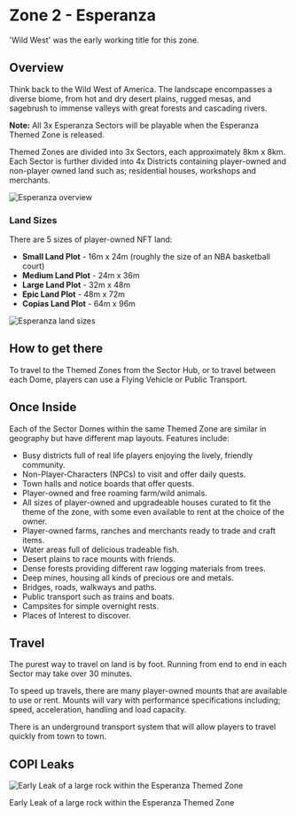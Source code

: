# Zone 2 - Esperanza

'Wild West' was the early working title for this zone.

## Overview

Think back to the Wild West of America. The landscape encompasses a diverse biome, from hot and dry desert plains, rugged mesas, and sagebrush to immense valleys with great forests and cascading rivers.

<div class="note-box ">
  <strong>Note:</strong> All 3x Esperanza Sectors will be playable when the Esperanza Themed Zone is released.
</div>

Themed Zones are divided into 3x Sectors, each approximately 8km x 8km. Each Sector is further divided into 4x Districts containing player-owned and non-player owned land such as; residential houses, workshops and merchants.

<div class="img-center">
  <img src="/images/themed-zones/esperanza/overview.webp" alt="Esperanza overview" />
</div>

### Land Sizes

There are 5 sizes of player-owned NFT land:

<ul class="styled-list">
  <li><strong>Small Land Plot</strong> - 16m x 24m (roughly the size of an NBA basketball court)</li>
  <li><strong>Medium Land Plot</strong> - 24m x 36m</li>
  <li><strong>Large Land Plot</strong> - 32m x 48m</li>
  <li><strong>Epic Land Plot</strong> - 48m x 72m</li>
  <li><strong>Copias Land Plot</strong> - 64m x 96m</li>
</ul>

<div class="img-center">
  <img src="/images/themed-zones/esperanza/land-sizes.avif" alt="Esperanza land sizes" />
</div>

## How to get there

To travel to the Themed Zones from the Sector Hub, or to travel between each Dome, players can use a Flying Vehicle or Public Transport.

## Once Inside

Each of the Sector Domes within the same Themed Zone are similar in geography but have different map layouts. Features include:

<ul class="styled-list">
  <li>Busy districts full of real life players enjoying the lively, friendly community.</li>
  <li>Non-Player-Characters (NPCs) to visit and offer daily quests.</li>
  <li>Town halls and notice boards that offer quests.</li>
  <li>Player-owned and free roaming farm/wild animals.</li>
  <li>All sizes of player-owned and upgradeable houses curated to fit the theme of the zone, with some even available to rent at the choice of the owner.</li>
  <li>Player-owned farms, ranches and merchants ready to trade and craft items.</li>
  <li>Water areas full of delicious tradeable fish.</li>
  <li>Desert plains to race mounts with friends.</li>
  <li>Dense forests providing different raw logging materials from trees.</li>
  <li>Deep mines, housing all kinds of precious ore and metals.</li>
  <li>Bridges, roads, walkways and paths.</li>
  <li>Public transport such as trains and boats.</li>
  <li>Campsites for simple overnight rests.</li>
  <li>Places of Interest to discover.</li>
</ul>

## Travel

The purest way to travel on land is by foot. Running from end to end in each Sector may take over 30 minutes.

To speed up travels, there are many player-owned mounts that are available to use or rent. Mounts will vary with performance specifications including; speed, acceleration, handling and load capacity.

There is an underground transport system that will allow players to travel quickly from town to town.

## COPI Leaks

<div class="img-center">
  <img src="/images/themed-zones/esperanza/rock-leak.avif" alt="Early Leak of a large rock within the Esperanza Themed Zone" />
  <p class="img-note">Early Leak of a large rock within the Esperanza Themed Zone</p>
</div>
